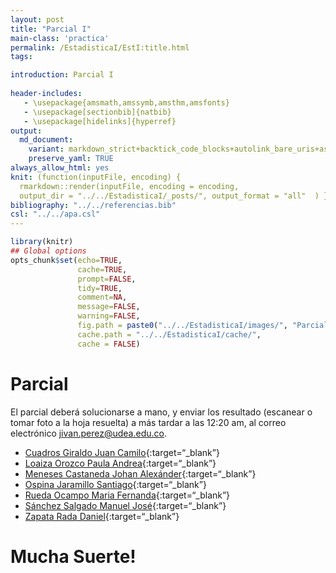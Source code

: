 ```yaml
---
layout: post
title: "Parcial I"
main-class: 'practica'
permalink: /EstadisticaI/EstI:title.html
tags:

introduction: Parcial I
              
header-includes:
   - \usepackage{amsmath,amssymb,amsthm,amsfonts}
   - \usepackage[sectionbib]{natbib}
   - \usepackage[hidelinks]{hyperref}
output:
  md_document:
    variant: markdown_strict+backtick_code_blocks+autolink_bare_uris+ascii_identifiers+tex_math_single_backslash
    preserve_yaml: TRUE
always_allow_html: yes   
knit: (function(inputFile, encoding) {
  rmarkdown::render(inputFile, encoding = encoding,
  output_dir = "../../EstadisticaI/_posts/", output_format = "all"  ) })
bibliography: "../../referencias.bib"
csl: "../../apa.csl"
---
```


```r
library(knitr)
## Global options
opts_chunk$set(echo=TRUE,
               cache=TRUE,
               prompt=FALSE,
               tidy=TRUE,
               comment=NA,
               message=FALSE,
               warning=FALSE,
               fig.path = paste0("../../EstadisticaI/images/", "ParcialI"),
               cache.path = "../../EstadisticaI/cache/",
               cache = FALSE)

```

# Parcial
El parcial deberá solucionarse a mano, y enviar los resultado (escanear o tomar foto a la hoja resuelta) a más tardar a las 12:20 am, al correo electrónico <a target="_blank" href="mailto:jivan.perez@udea.edu.co"> jivan.perez@udea.edu.co</a>.

* [Cuadros Giraldo Juan Camilo](https://github.com/jiperezga/jiperezga.github.io/raw/master/Dataset/ParcialI/P1152698134.pdf){:target="_blank"}
* [Loaiza Orozco Paula Andrea](https://github.com/jiperezga/jiperezga.github.io/raw/master/Dataset/ParcialI/P1047967040.pdf){:target="_blank"}
* [Meneses Castaneda Johan Alexánder](https://github.com/jiperezga/jiperezga.github.io/raw/master/Dataset/ParcialI/P1017225004.pdf){:target="_blank"}
* [Ospina Jaramillo Santiago](https://github.com/jiperezga/jiperezga.github.io/raw/master/Dataset/ParcialI/P1037658895.pdf){:target="_blank"}
* [Rueda Ocampo Maria Fernanda](https://github.com/jiperezga/jiperezga.github.io/raw/master/Dataset/ParcialI/P1036601343.pdf){:target="_blank"}
* [Sánchez Salgado Manuel José](https://github.com/jiperezga/jiperezga.github.io/raw/master/Dataset/ParcialI/P1027892154.pdf){:target="_blank"}
* [Zapata Rada Daniel](https://github.com/jiperezga/jiperezga.github.io/raw/master/Dataset/ParcialI/P1020435737.pdf){:target="_blank"}

<h1> Mucha Suerte! </h1>



